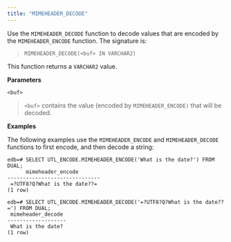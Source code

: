 ```yaml
---
title: "MIMEHEADER_DECODE"
---
```


Use the `MIMEHEADER_DECODE` function to decode values that are encoded by the `MIMEHEADER_ENCODE` function. The signature is:

> `MIMEHEADER_DECODE(<buf> IN VARCHAR2)`

This function returns a `VARCHAR2` value.

**Parameters**

`<buf>`

> `<buf>` contains the value (encoded by `MIMEHEADER_ENCODE)` that will be decoded.

**Examples**

The following examples use the `MIMEHEADER_ENCODE` and `MIMEHEADER_DECODE` functions to first encode, and then decode a string:

```text
edb=# SELECT UTL_ENCODE.MIMEHEADER_ENCODE('What is the date?') FROM DUAL;
      mimeheader_encode
------------------------------
 =?UTF8?Q?What is the date??=
(1 row)

edb=# SELECT UTL_ENCODE.MIMEHEADER_DECODE('=?UTF8?Q?What is the date??=') FROM DUAL;
 mimeheader_decode
-------------------
 What is the date?
(1 row)
```
